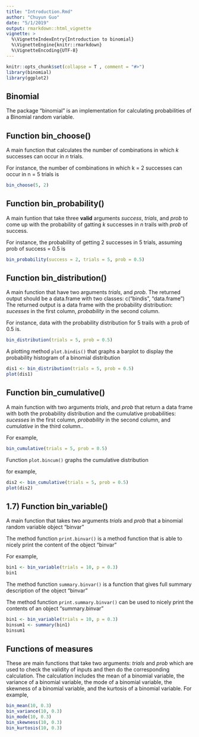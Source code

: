```yaml
---
title: "Introduction.Rmd"
author: "Chuyun Guo"
date: "5/1/2019"
output: rmarkdown::html_vignette
vignette: >
  %\VignetteIndexEntry{Introduction to binomial}
  %\VignetteEngine{knitr::rmarkdown}
  %\VignetteEncoding{UTF-8}
--- 
```


```r
knitr::opts_chunk$set(collapse = T , comment = "#>")
library(binomial)
library(ggplot2)
```

## Binomial

The package "binomial" is an implementation for calculating probabilities of a Binomial random variable.

## Function bin_choose()

A main function that calculates the number of combinations in which *k* successes can occur in *n* trials.

For instance, the number of combinations in which k = 2 successes can occur in n = 5 trials is
```r
bin_choose(5, 2)
```


## Function bin_probability()

A main funtion that take three **valid** arguments *success*, *trials*, and *prob* to come up with the probability of gatting *k* successes in *n* trails with *prob* of success.

For instance, the probability of getting 2 successes in 5 trials, assuming prob of success = 0.5 is
```r
bin_probability(success = 2, trials = 5, prob = 0.5)
```

## Function bin_distribution()

A main function that have two arguments *trials*, and *prob*. 
The returned output should be a data.frame with two classes: c("bindis", "data.frame")
The returned output is a data frame with the probability distribution: *sucesses* in the first column, *probability* in the second column.

For instance, data with the probability distribution for 5 trails with a prob of 0.5 is.
```r
bin_distribution(trials = 5, prob = 0.5)
```

A plotting method `plot.bindis()` that graphs a barplot to display the probability histogram of a binomial distribution     

```r
dis1 <- bin_distribution(trials = 5, prob = 0.5) 
plot(dis1)
```


## Function bin_cumulative()

A main function with two arguments *trials*, and *prob* that return a data frame with both the probability distribution and the cumulative probabilities: *sucesses* in the first column, *probability* in the second column, and *cumulative* in the third column..

For example, 
```r
bin_cumulative(trials = 5, prob = 0.5)
```

Function `plot.bincum()` graphs the cumulative distribution

for example, 
```r
dis2 <- bin_cumulative(trials = 5, prob = 0.5) 
plot(dis2)
```


## 1.7) Function bin_variable()
A main function that takes two arguments *trials* and *prob* that a binomial random variable object "binvar"

The method function `print.binvar()` is a method function that is able to nicely print the content of the object "binvar"

For example, 
```r
bin1 <- bin_variable(trials = 10, p = 0.3) 
bin1
```

The method function `summary.binvar()` is a function that gives full summary description of the object "binvar"

The method function `print.summary.binvar()` can be used to nicely print the contents of an object "summary.binvar"

```r
bin1 <- bin_variable(trials = 10, p = 0.3) 
binsum1 <- summary(bin1)
binsum1
```



## Functions of measures

These are main functions that take two arguments: *trials* and *prob* which are used to check the validity of inputs and then do the corresponding calculation.
The calculation includes the mean of a binomial variable, the variance of a binomial variable, the mode of a binomial variable, the skewness of a binomial variable, and the kurtosis of a binomial variable.
For example, 
```r
bin_mean(10, 0.3)
bin_variance(10, 0.3)
bin_mode(10, 0.3)
bin_skewness(10, 0.3)
bin_kurtosis(10, 0.3)
```





